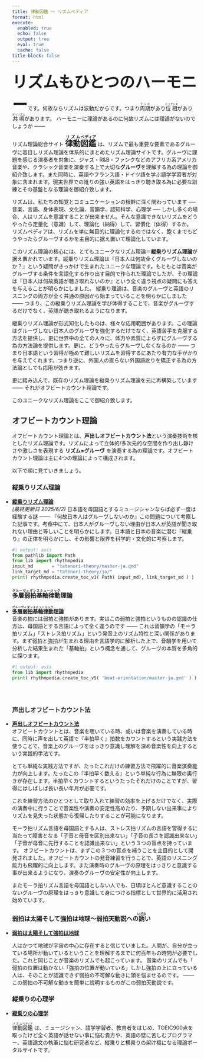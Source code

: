 ```yaml
---
title: 律動図鑑 〜 リズムペディア
format: html
execute:
  enabled: true
  echo: false
  output: true
  eval: true
  cache: false
title-block: false
---
```

<style>
.quarto-title h1 {
  font-size: 2em;
  margin:0px;
  padding:0px;
}
ul {
    margin: 0;
    padding: 0 0 0 0.0em;
}
ul ul {
    margin: 0;
    padding: 0 0 0 1.5em;
}

</style>
<span style="font-weight:1000; font-size:300%; ">リズムもひとつのハーモニー</span>です。何故ならリズムは波動だからです。つまり<ruby>周期<rt>テンポ<rt></ruby>があり<ruby>位相<rt>ニュアンス</rt></ruby>があり<ruby >共鳴<rt>ポリリズム</rt></ruby>があります。 ハーモニーに理論があるのに何故リズムには理論がないのでしょうか ─── 

リズム理論総合サイト <span style="font-weight:1000;font-size:150%"><ruby>律動<rt>リズム</rt>図鑑<rt>ペディア</rt></ruby></span>  は、リズムで最も重要な要素であるグルーヴに着目しリズム理論を体系的にまとめたリズム理論サイトです。グルーヴに課題を感じる演奏者を対象に、ジャズ・R&B・ファンクなどのアフリカ系アメリカ音楽や、クラシック音楽を演奏する上で大切な**グルーヴ**を理解する為の理論を御紹介致します。また同時に、英語やフランス語・ドイツ語を学ぶ語学学習者が対象に含まれます。現実世界での訛りの強い英語をはっきり聴き取る為に必要な訓練とその基盤となる理論を御紹介致します。

 リズムは、私たちの知覚とコミュニケーションの根幹に深く関わっています ── 音楽、言語、身体表現、文化論、音韻学、認知科学、心理学 ── しかし多くの場合、人はリズムを意識することが出来ません。そんな意識できないリズムをどうやったら定量化（意識）して、理論化（納得）して、習慣化（体得）するか。 リズムペディアは、リズムを単に無目的に理論化するのではなく、飽くまでもどうやったらグルーヴするかを主目的に据え置いて理論化しています。

このリズム理論の核心には、とてもユニークなリズム理論＝**縦乗りリズム理論**が据え置かれています。縦乗りリズム理論は『日本人は何故全くグルーヴしないのか？』という疑問がきっかけで生まれたユニークな理論です。もともとは音楽がグルーヴする条件を言語化する作り出す目的で作られた理論でしたが、その理論は『日本人は何故英語が聴き取れないのか』という全く違う視点の疑問にも答えを与えることが明らかにしました。 縦乗り理論は、音楽のグルーヴと英語のリスニングの両方が全く共通の原因から始まっていることを明らかにしました  ─── つまり、この縦乗りリズム理論を学び体得することで、音楽がグルーヴするだけでなく、英語が聴き取れるようになります。

縦乗りリズム理論が形式知化したものは、様々な応用範囲があります。この理論はグルーヴしない日本人のグルーヴを強化するだけでなく、英語苦手を克服する方法を提供し、更に世界中の全ての人々に、体力や素質によらずにグルーヴする為の方法論を提供します。更に、どうやったらグルーヴしなくなるのか ─── つまり日本語という習得が極めて難しいリズムを習得するにあたり有力な手がかりを与えてくれます。つまり逆に、外国人の直らない外国語訛りを矯正する為の方法論としても応用が効きます。

更に踏み込んで、既存のリズム理論を縦乗りリズム理論を元に再構築しています ─── それがオフビートカウント理論です。

このユニークなリズム理論をここで御紹介致します。


## オフビートカウント理論
オフビートカウント理論とは、**声出しオフビートカウント法**という演奏技術を核としたリズム理論です。リズムによって立体的/多次元的な空間を作り出し静けさや激しさを表現する **リズム=グルーヴ** を演奏する為の理論です。オフビートカウント理論は主に4つの理論によって構成されます。

<!-- 
- [縦乗りリズム理論](#縦乗りリズム理論)
- [多層弱拍基軸律動理論](#多層弱拍基軸律動理論)
- [メタディヴィジョン理論 (未稿)](#メタディヴィジョン理論)
- [3ⁿリズム理論  (未稿)](#3ⁿリズム理論)
- [分散グルーヴ理論  (未稿)](#分散グルーヴ理論)
- [オフビートカウント理論](#オフビートカウント理論)
- [オフビートカウント応用  (未稿)](#オフビートカウント応用)
- [多層弱拍先行ポリリズム  (未稿)](#多層弱拍先行ポリリズム)
- [縦乗りの心理学](#縦乗りの心理学)
- [縦乗りが起こるメカニズム  (未稿)](#縦乗りが起こるメカニズム)
- [日本語が認識にもたらす影響  (未稿)](#日本語が認識にもたらす影響) 
-->
<nav id="toc"></nav>

以下で順に見ていきましょう。

### 縦乗りリズム理論
- [**縦乗りリズム理論**](                                          tatenori-theory/ja/index.qmd)  
    *(最終更新日 2025/6/2)*  日本語を母国語とするミュージシャンならば必ず一度は経験する謎 ─── 『何故日本人はグルーヴしないのか』この問題について考察した記事です。考察中にて、日本人がグルーヴしない理由が日本人が英語が聞き取れない理由と等しいことを明らかにします。日本語と日本の音楽に潜む『縦乗り』の正体を明らかにし、その影響と限界を科学的・文化的に考察します。 
```python
#| output: asis
from pathlib import Path
from lib import rhythmpedia
input_md       = "tatenori-theory/master-ja.qmd"
link_target_md = "tatenori-theory/ja/"
print( rhythmpedia.create_toc_v1( Path( input_md), link_target_md ) )
```
### <ruby><rb>多層弱拍基軸律動</rb><rt>グルーヴィダンスミュージック</rt></ruby>理論 {#多層弱拍基軸律動理論}
- [**<ruby><rb>多層弱拍基軸律動</rb><rt>グルーヴィダンスミュージック</rt></ruby>理論**](./beat-orientation/ja/)  
音楽の拍には弱拍と強拍があります。実はこの弱拍と強拍というものの認識の仕方は、母国語とする言語によって全く違うのです ─── これは音韻学の「モーラ拍リズム」「ストレス拍リズム」という発音上のリズム特性と深い関係があります。まず弱拍と強拍が生まれる理由を言語学的に解析した上で、音韻学を用いて分析した結果生まれた「基軸拍」という概念を通して、グルーヴの本質を多角的に探ります。
```python
#| output: asis
from lib import rhythmpedia
print( rhythmpedia.create_toc_v5( 'beat-orientation/master-ja.qmd' ) )





```

<!--
### メタディヴィジョン理論
- [**メタディヴィジョン理論** ](./metadivision/index.md)  
    リズムを明確かつ精密に認識するための基礎的な技術──それが「メタディヴィジョン理論」です。この理論は、声出しオフビートカウント法を土台として構築されたものであり、グルーヴ解析に特化した汎用的な時間分割の方法論を提供します。
--> 

<!--
### 3ⁿリズム理論
- [**3ⁿリズム理論**](./three-n-rhythm/index.md)  
    メタディヴィジョン理論を踏まえた上で、拍子やポリリズムの限界を超え、階層的で動的な時間構造を持つ新しいリズム理論を提案します。
-->

<!--
### 分散グルーヴ理論
- [**分散グルーヴ理論**](./distributed-groove-theory/index.md)  
    メタディヴィジョン理論を踏まえた上で、拍子やポリリズムの限界を超え、階層的で動的な時間構造を持つ新しいリズム理論を提案します。
-->

### 声出しオフビートカウント法
 * [**声出しオフビートカウント法**](offbeat-count-theory/index.qmd)  
    オフビートカウントとは、音楽を聴いている時、或いは音楽を演奏している時に、同時に声を出して英語で『半拍早く』拍数をカウントするという実践方法を使うことで、音楽上のグルーヴをはっきり意識し理解を深め音楽性を向上するという実践的手法です。
    
    とても単純な実践方法ですが、たったこれだけの練習方法で飛躍的に音楽演奏能力が向上します。たったこの『半拍早く数える』という単純な行為に無限の奥行きが存在します。半拍早くカウントするというたったそれだけのことですが、習得にはしばしば長い長い年月が必要です。 

    これを練習方法のひとつとして取り入れて練習の効率を上げるだけでなく、実際の演奏中に行うことで音楽性や演奏の安定性高めたり、予期しない出来事によりリズムを見失った状態から復帰したりすることが可能になります。 
    
    モーラ拍リズム言語を母国語とする人は、ストレス拍リズムの言語を習得するに当たって障害となる「子音と母音を区別出来ない」「子音の長さを認識出来ない」「子音が母音に先行することを認識出来ない」という３つの盲点を持っています。 オフビートカウントは、まずこの３つの盲点を補うことを主目的として開発されました。オフビートカウントの発音練習を行うことで、英語のリスニング能力も飛躍的に向上します。また演奏時のグルーヴの原理をはっきりと意識する事が出来るようになり、演奏のグルーヴの安定性が向上します。
    
    またモーラ拍リズム言語を母国語としない人でも、日頃ほとんど意識することのないグルーヴの原理をはっきり意識して身につける指標として世界的に活用され始めています。


###  弱拍は太陽そして強拍は地球〜弱拍天動説への<ruby>誘<rt>いざな</rt>い</ruby>  {#weak-beat-as-sun-strong-beat-as-earth}
- **[ 弱拍は太陽そして強拍は地球](./weak-beat-as-sun-strong-beat-as-earth/master-ja.qmd)**

人はかつて地球が宇宙の中心に存在すると信じていました。人間が、自分が立っている場所が動いているということを理解するまでに何百年もの時間が必要でした。これと同じことが音楽のリズムでも起こっています。 音楽のリズムでも「 弱拍の位置は動かない「強拍の位置が動いている」しかし強拍の上に立っている人は、そのことが認識できず弱拍の不可解な動きに頭を悩ませるのです。 ─── この弱拍の不可解な動きを簡単に説明するものがこの弱拍天動説です。


<!--
### オフビートカウント応用
* [**オフビートカウント応用**](./practical-offbeat-count/index.md)  
    オフビートカウントを実際の様々なジャンルの音楽や民族音楽に現れる複雑なリズムの分析に適用し、練習します。
-->

<!-- 
### 多層弱拍先行ポリリズム
* [**多層弱拍先行ポリリズム**](./polyrhythm/index.md)  
    ポリリズムは興味深いが難解で聴覚的な魅力に乏しい  ─── この章では、ポリリズムにリズム本来のグルーヴを回復する方法論を提示します。
    
    これまでポリリズムの探求・練習と演奏は、既存の楽典に則って**頭合わせリズム認識**に基づいて行われてきました。結果としてリズムに本来あるべきグルーヴ感の再現に失敗し、ポリリズムは「複雑で興味深いが聴覚的な魅力に乏しい」と誤った評価を受けてきました。この問題に対し、ポリリズムの解析に多層弱拍基軸理論の観点を取り入れオフビートカウント法を応用することにより、ポリリズムを網羅的に再構成しました。ポリリズムにリズム本来のグルーヴを回復する方法論を提示します。
-->

### 縦乗りの心理学
- [**縦乗りの心理学**](./tatenori-and-psychologyi/index.md)

<!--
### 縦乗りが起こるメカニズム
- [**縦乗りが起こるメカニズム**](./mechanism-behind-tatenori/index.md)
-->

<!--
### 日本語が認識にもたらす影響
- [**日本語が認識にもたらす影響**](./influence-of-japanese-language-on-cognition/index.md)
    日本語には、モーラ拍リズムという世界的に見るととても珍しいリズム認識を持っています。その日本語を母国語として話す日本人は、言語の発音構造の影響を受けることにより、その行動上起こる認知偏りに大きな特徴が見られます。その認知偏りの特徴とその偏りが起こるメカニズムをひとつの大きな仮説として提唱します。
-->

<!--
これまでポリリズムは、頭合わせで解釈されて研究されてきたことから、グルーヴしないという問題がありました。ポリリズムが**難しいだけで面白くない**という評価を受ける原因となってきました。このポリリズムを、基軸拍理論を加味した上で全て網羅的に再構成し、本来あるべきグルーヴを取り戻す方法論を提供します。
-->



<ruby>律動<rt>リズム</rt>図鑑<rt>ペディア</rt></ruby> は、ミュージシャン、語学学習者、教育者をはじめ、TOEIC900点を取ったけど全く英語が話せない事に悩む貴方や、英語の壁に苦しむプログラマー、英語論文の執筆に悩む研究者など、縦乗りと横乗りの架け橋になる理論ポータルサイトです。

